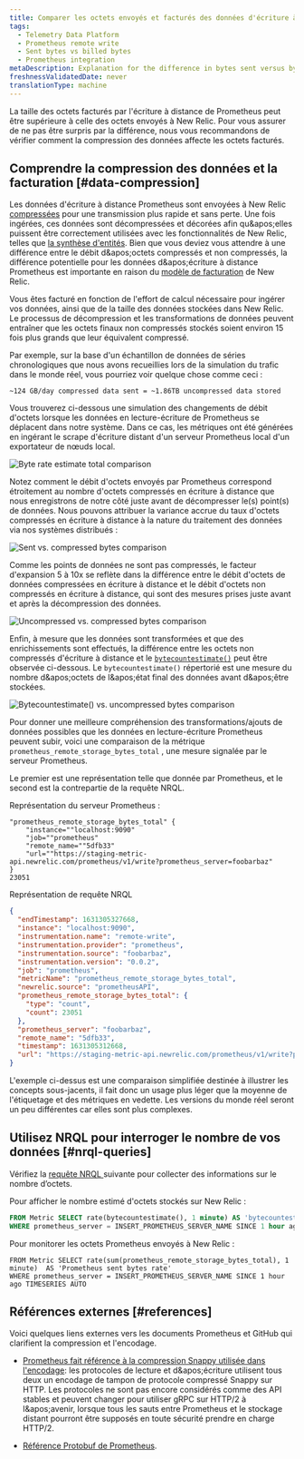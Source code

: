 ```yaml
---
title: Comparer les octets envoyés et facturés des données d'écriture à distance Prometheus
tags:
  - Telemetry Data Platform
  - Prometheus remote write
  - Sent bytes vs billed bytes
  - Prometheus integration
metaDescription: Explanation for the difference in bytes sent versus bytes stored and billed for Prometheus remote write data.
freshnessValidatedDate: never
translationType: machine
---
```


La taille des octets facturés par l'écriture à distance de Prometheus peut être supérieure à celle des octets envoyés à New Relic. Pour vous assurer de ne pas être surpris par la différence, nous vous recommandons de vérifier comment la compression des données affecte les octets facturés.

## Comprendre la compression des données et la facturation [#data-compression]

Les données d'écriture à distance Prometheus sont envoyées à New Relic [compressées](https://prometheus.io/docs/prometheus/latest/storage/#remote-storage-integrations) pour une transmission plus rapide et sans perte. Une fois ingérées, ces données sont décompressées et décorées afin qu&amp;apos;elles puissent être correctement utilisées avec les fonctionnalités de New Relic, telles que [la synthèse d'entités](/docs/new-relic-one/use-new-relic-one/core-concepts/what-entity-new-relic/#entity-synthesis). Bien que vous deviez vous attendre à une différence entre le débit d&amp;apos;octets compressés et non compressés, la différence potentielle pour les données d&amp;apos;écriture à distance Prometheus est importante en raison du [modèle de facturation](/docs/accounts/accounts-billing/new-relic-one-pricing-billing/new-relic-one-pricing-billing/#usage-calculation) de New Relic.

Vous êtes facturé en fonction de l'effort de calcul nécessaire pour ingérer vos données, ainsi que de la taille des données stockées dans New Relic. Le processus de décompression et les transformations de données peuvent entraîner que les octets finaux non compressés stockés soient environ 15 fois plus grands que leur équivalent compressé.

Par exemple, sur la base d'un échantillon de données de séries chronologiques que nous avons recueillies lors de la simulation du trafic dans le monde réel, vous pourriez voir quelque chose comme ceci :

```
~124 GB/day compressed data sent = ~1.86TB uncompressed data stored
```

Vous trouverez ci-dessous une simulation des changements de débit d'octets lorsque les données en lecture-écriture de Prometheus se déplacent dans notre système. Dans ce cas, les métriques ont été générées en ingérant le scrape d'écriture distant d'un serveur Prometheus local d'un exportateur de nœuds local.

<img title="Byte rate estimate total comparison" alt="Byte rate estimate total comparison" src="/images/infrastructure_screenshot-crop_byte-rate-estimate.webp" />

Notez comment le débit d'octets envoyés par Prometheus correspond étroitement au nombre d'octets compressés en écriture à distance que nous enregistrons de notre côté juste avant de décompresser le(s) point(s) de données. Nous pouvons attribuer la variance accrue du taux d'octets compressés en écriture à distance à la nature du traitement des données via nos systèmes distribués :

<img title="Sent vs. compressed bytes comparison" alt="Sent vs. compressed bytes comparison" src="/images/infrastructure_screenshot-crop_sent-vs-compressed-chart.webp" />

Comme les points de données ne sont pas compressés, le facteur d'expansion 5 à 10x se reflète dans la différence entre le débit d'octets de données compressées en écriture à distance et le débit d'octets non compressés en écriture à distance, qui sont des mesures prises juste avant et après la décompression des données.

<img title="Uncompressed vs. compressed bytes comparison" alt="Uncompressed vs. compressed bytes comparison" src="/images/infrastructure_screenshot-crop_uncompressed-vs-compressed-chart.webp" />

Enfin, à mesure que les données sont transformées et que des enrichissements sont effectués, la différence entre les octets non compressés d'écriture à distance et le [`bytecountestimate()`](/docs/accounts/accounts-billing/new-relic-one-pricing-billing/usage-queries-alerts/#byte-count-estimate) peut être observée ci-dessous. Le `bytecountestimate()` répertorié est une mesure du nombre d&amp;apos;octets de l&amp;apos;état final des données avant d&amp;apos;être stockées.

<img title="Bytecountestimate() vs. uncompressed bytes comparison" alt="Bytecountestimate() vs. uncompressed bytes comparison" src="/images/infrastructure_screenshot-crop_count-estimate-vs-uncompressed-chart.webp" />

Pour donner une meilleure compréhension des transformations/ajouts de données possibles que les données en lecture-écriture Prometheus peuvent subir, voici une comparaison de la métrique `prometheus_remote_storage_bytes_total` , une mesure signalée par le serveur Prometheus.

Le premier est une représentation telle que donnée par Prometheus, et le second est la contrepartie de la requête NRQL.

Représentation du serveur Prometheus :

```
"prometheus_remote_storage_bytes_total" {
	"instance=""localhost:9090"
	"job=""prometheus"
	"remote_name=""5dfb33"
	"url=""https://staging-metric-api.newrelic.com/prometheus/v1/write?prometheus_server=foobarbaz"
}
23051
```

Représentation de requête NRQL

```json
{
  "endTimestamp": 1631305327668,
  "instance": "localhost:9090",
  "instrumentation.name": "remote-write",
  "instrumentation.provider": "prometheus",
  "instrumentation.source": "foobarbaz",
  "instrumentation.version": "0.0.2",
  "job": "prometheus",
  "metricName": "prometheus_remote_storage_bytes_total",
  "newrelic.source": "prometheusAPI",
  "prometheus_remote_storage_bytes_total": {
    "type": "count",
    "count": 23051
  },
  "prometheus_server": "foobarbaz",
  "remote_name": "5dfb33",
  "timestamp": 1631305312668,
  "url": "https://staging-metric-api.newrelic.com/prometheus/v1/write?prometheus_server=foobarbaz"
}
```

<Callout variant="tip">
  L'exemple ci-dessus est une comparaison simplifiée destinée à illustrer les concepts sous-jacents, il fait donc un usage plus léger que la moyenne de l'étiquetage et des métriques en vedette. Les versions du monde réel seront un peu différentes car elles sont plus complexes.
</Callout>

## Utilisez NRQL pour interroger le nombre de vos données [#nrql-queries]

Vérifiez la [requête NRQL ](/docs/query-your-data/nrql-new-relic-query-language/get-started/introduction-nrql-new-relics-query-language/)suivante pour collecter des informations sur le nombre d’octets.

Pour afficher le nombre estimé d'octets stockés sur New Relic :

```sql
FROM Metric SELECT rate(bytecountestimate(), 1 minute) AS 'bytecountestimate()' 
WHERE prometheus_server = INSERT_PROMETHEUS_SERVER_NAME SINCE 1 hour ago TIMESERIES AUTO
```

Pour monitorer les octets Prometheus envoyés à New Relic :

```
FROM Metric SELECT rate(sum(prometheus_remote_storage_bytes_total), 1 minute)  AS 'Prometheus sent bytes rate' 
WHERE prometheus_server = INSERT_PROMETHEUS_SERVER_NAME SINCE 1 hour ago TIMESERIES AUTO
```

## Références externes [#references]

Voici quelques liens externes vers les documents Prometheus et GitHub qui clarifient la compression et l'encodage.

* [Prometheus fait référence à la compression Snappy utilisée dans l'encodage](https://prometheus.io/docs/prometheus/latest/storage/#overview): les protocoles de lecture et d&amp;apos;écriture utilisent tous deux un encodage de tampon de protocole compressé Snappy sur HTTP. Les protocoles ne sont pas encore considérés comme des API stables et peuvent changer pour utiliser gRPC sur HTTP/2 à l&amp;apos;avenir, lorsque tous les sauts entre Prometheus et le stockage distant pourront être supposés en toute sécurité prendre en charge HTTP/2.

* [Référence Protobuf de Prometheus](https://github.com/prometheus/prometheus/blob/main/prompb/types.proto#L58-L64).